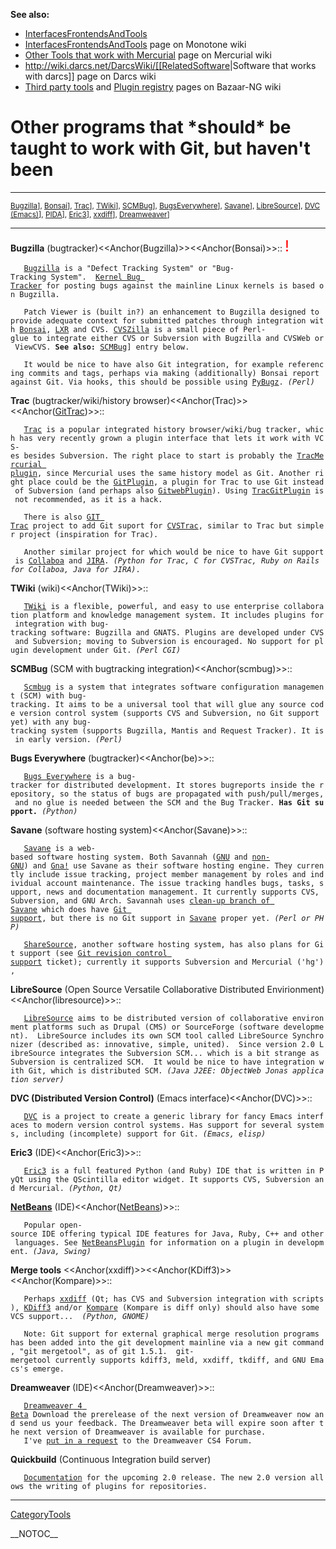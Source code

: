 <b>See also:</b>
* [[InterfacesFrontendsAndTools]]
* [[http://www.venge.net/monotone/wiki/InterfacesFrontendsAndTools|[[InterfacesFrontendsAndTools]]]] page on Monotone wiki
* [[http://www.selenic.com/mercurial/wiki/index.cgi/OtherTools|Other Tools that work with Mercurial]] page on Mercurial wiki
* [[http://wiki.darcs.net/DarcsWiki/[[RelatedSoftware]]|Software that works with darcs]] page on Darcs wiki
* [[http://bazaar-vcs.org/3rdPartyTools|Third party tools]] and [[http://bazaar-vcs.org/PluginRegistry|Plugin registry]] pages on Bazaar-NG wiki

= Other programs that *should* be taught to work with Git, but haven't been =

----
<span style="font-size: smaller">[[[#Bugzilla|Bugzilla]]], [[[#Bonsai|Bonsai]]], [[[#Trac|Trac]]], [[[#TWiki|TWiki]]], [[[#scmbug|SCMBug]]], [[[#be|BugsEverywhere]]], [[[#Savane|Savane]]], [[[#libresource|LibreSource]]], [[[#DVC|DVC (Emacs)]]], [[[#PIDA|PIDA]]], [[[#Eric3|Eric3]]], [[[#xxdiff|xxdiff]]], [[[#Dreamweaver|Dreamweaver]]]</span>
----

<b>Bugzilla</b> (bugtracker)<<Anchor(Bugzilla)>><<Anchor(Bonsai)>>:: <span style="font-size: x-large; color: red">!</span>
    [[http://www.bugzilla.org/|Bugzilla]] is a "Defect Tracking System" or "Bug-Tracking System".  [[http://bugzilla.kernel.org/|Kernel Bug Tracker]] for posting bugs against the mainline Linux kernels is based on Bugzilla.

    Patch Viewer is (built in?) an enhancement to Bugzilla designed to provide adequate context for submitted patches through integration with [[http://www.mozilla.org/projects/bonsai/|Bonsai]], [[http://lxr.sourceforge.net/|LXR]] and CVS. [[http://www.cvszilla.org/|CVSZilla]] is a small piece of Perl-glue to integrate either CVS or Subversion with Bugzilla and CVSWeb or ViewCVS. <b>See also:</b> [[[#scmbug|SCMBug]]] entry below.

    It would be nice to have also Git integration, for example referencing commits and tags, perhaps via making (additionally) Bonsai report against Git. Via hooks, this should be possible using [[http://www.liquidx.net/pybugz/|PyBugz]]. <i>(Perl)</i>

<b>Trac</b> (bugtracker/wiki/history browser)<<Anchor(Trac)>><<Anchor([[GitTrac]])>>::
    [[http://www.edgewall.com/trac/|Trac]] is a popular integrated history browser/wiki/bug tracker, which has very recently grown a plugin interface that lets it work with VCS-es besides Subversion. The right place to start is probably the [[http://projects.edgewall.com/trac/wiki/TracMercurial|[[TracMercurial]] plugin]], since Mercurial uses the same history model as Git. Another right place could be the [[http://trac-hacks.org/wiki/GitPlugin|[[GitPlugin]]]], a plugin for Trac to use Git instead of Subversion (and perhaps also [[http://trac-hacks.org/wiki/GitwebPlugin|[[GitwebPlugin]]]]). Using [[http://trac-hacks.org/wiki/TracGitPlugin|[[TracGitPlugin]]]] is not recommended, as it is a hack.

    There is also [[http://cvstrac.org/cvstrac/wiki?p=GitTrac|GIT Trac]] project to add Git suport for [[http://cvstrac.org/|CVSTrac]], similar to Trac but simpler project (inspiration for Trac).

    Another similar project for which would be nice to have Git support is [[http://collaboa.org/about|Collaboa]] and [[http://www.atlassian.com/software/jira/|JIRA]]. <i>(Python for Trac, C for CVSTrac, Ruby on Rails for Collaboa, Java for JIRA)</i>.

<b>TWiki</b> (wiki)<<Anchor(TWiki)>>::
    [[http://twiki.org/|TWiki]] is a flexible, powerful, and easy to use enterprise collaboration platform and knowledge management system. It includes plugins for integration with bug-tracking software: Bugzilla and GNATS. Plugins are developed under CVS and Subversion; moving to Subversion is encouraged. No support for plugin development under Git. <i>(Perl CGI)</i>

<b>SCMBug</b> (SCM with bugtracking integration)<<Anchor(scmbug)>>::
    [[http://www.mkgnu.net/?q=scmbug|Scmbug]] is a system that integrates software configuration management (SCM) with bug-tracking. It aims to be a universal tool that will glue any source code version control system (supports CVS and Subversion, no Git support yet) with any bug-tracking system (supports Bugzilla, Mantis and Request Tracker). It is in early version. <i>(Perl)</i>

<b>Bugs Everywhere</b> (bugtracker)<<Anchor(be)>>::
    [[http://bugseverywhere.org|Bugs Everywhere]] is a bug-tracker for distributed development. It stores bugreports inside the repository, so the status of bugs are propagated with push/pull/merges, and no glue is needed between the SCM and the Bug Tracker. <b>Has Git support.</b> <i>(Python)</i>

<b>Savane</b> (software hosting system)<<Anchor(Savane)>>::
    [[https://gna.org/projects/savane|Savane]] is a web-based software hosting system. Both Savannah ([[https://savannah.gnu.org|GNU]] and [[https://savannah.nongnu.org/|non-GNU]]) and [[https://gna.org|Gna!]] use Savane as their software hosting engine. They currently include issue tracking, project member management by roles and individual account maintenance. The issue tracking handles bugs, tasks, support, news and documentation management. It currently supports CVS, Subversion, and GNU Arch. Savannah uses [[https://savannah.nongnu.org/p/savane-cleanup|clean-up branch of Savane]] which does have [[https://savannah.gnu.org/maintenance/Git|Git support]], but there is no Git support in [[https://gna.org/projects/savane|Savane]] proper yet. <i>(Perl or PHP)</i>

    [[http://sharesource.org/about/|ShareSource]], another software hosting system, has also plans for Git support (see [[http://sharesource.org/project/sharesource/bugtracker/view/67/|Git revision control support]] ticket); currently it supports Subversion and Mercurial ('hg'),

<b>LibreSource</b> (Open Source Versatile Collaborative Distributed Envirionment)<<Anchor(libresource)>>::
    [[http://www.libresource.org/|LibreSource]] aims to be distributed version of collaborative environment platforms such as Drupal (CMS) or SourceForge (software development).  LibreSource includes its own SCM tool called LibreSource Synchronizer (described as: innovative, simple, united).  Since version 2.0 LibreSource integrates the Subversion SCM... which is a bit strange as Subversion is centralized SCM.  It would be nice to have integration with Git, which is distributed SCM. <i>(Java J2EE: ObjectWeb Jonas application server)</i>

<b>DVC (Distributed Version Control)</b> (Emacs interface)<<Anchor(DVC)>>::
    [[http://download.gna.org/dvc/|DVC]] is a project to create a generic library for fancy Emacs interfaces to modern version control systems. Has support for several systems, including (incomplete) support for Git. <i>(Emacs, elisp)</i>

<b>Eric3</b> (IDE)<<Anchor(Eric3)>>::
    [[http://www.die-offenbachs.de/detlev/eric3.html|Eric3]] is a full featured Python (and Ruby) IDE that is written in PyQt using the QScintilla editor widget. It supports CVS, Subversion and Mercurial. <i>(Python, Qt)</i>

<b>[[NetBeans]]</b> (IDE)<<Anchor([[NetBeans]])>>::
    Popular open-source IDE offering typical IDE features for Java, Ruby, C++ and other languages. See [[NetBeansPlugin]] for information on a plugin in development. <i>(Java, Swing)</i>

<b>Merge tools</b> <<Anchor(xxdiff)>><<Anchor(KDiff3)>><<Anchor(Kompare)>>::
    Perhaps [[http://furius.ca/xxdiff/|xxdiff]] (Qt; has CVS and Subversion integration with scripts), [[http://kdiff3.sourceforge.net/|KDiff3]] and/or [[http://www.caffeinated.me.uk/kompare/|Kompare]] (Kompare is diff only) should also have some VCS support...  <i>(Python, GNOME)</i>

    Note: Git support for external graphical merge resolution programs has been added into the git development mainline via a new git command, "git mergetool", as of git 1.5.1.  git-mergetool currently supports kdiff3, meld, xxdiff, tkdiff, and GNU Emacs's emerge.

<b>Dreamweaver</b>  (IDE)<<Anchor(Dreamweaver)>>::
    [[http://labs.adobe.com/technologies/dreamweavercs4/|Dreamweaver 4 Beta]] Download the prerelease of the next version of Dreamweaver now and send us your feedback. The Dreamweaver beta will expire soon after the next version of Dreamweaver is available for purchase.
    I've [[http://www.adobe.com/cfusion/webforums/forum/messageview.cfm?catid=674&threadid=1370996|put in a request]] to the Dreamweaver CS4 Forum.

<b>Quickbuild</b> (Continuous Integration build server)
    [[http://wiki.pmease.com/display/qb2/Documentation+Home|Documentation]] for the upcoming 2.0 release. The new 2.0 version allows the writing of plugins for repositories.

----
[[CategoryTools]]

__NOTOC__